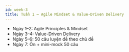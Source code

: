 ```yaml
---
id: week-3
title: Tuần 1 – Agile Mindset & Value-Driven Delivery
---
```

- Ngày 1–2: Agile Principles & Mindset
- Ngày 3–4: Value-Driven Delivery
- Ngày 5–6: 50 câu luyện đề theo chủ đề
- Ngày 7: Ôn + mini-mock 50 câu
